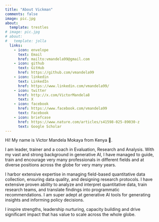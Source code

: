 ```yaml
---
title: "About Vickman"
comments: false
image: pic.jpg
about:
  template: trestles
# image: pic.jpg
# about:
#   template: jolla
  links:
    - icon: envelope
      text: Email
      href: mailto:vmandela99@gmail.com
    - icon: github
      text: GitHub
      href: https://github.com/vmandela99
    - icon: linkedin
      text: LinkedIn
      href: https://www.linkedin.com/vmandela99/
    - icon: twitter
      href: http://x.com/VictorMandela8
      text: X
    - icon: facebook
      href: https://www.facebook.com/vmandela99
      text: Facebook
    - icon: briefcase
      href: https://www.nature.com/articles/s41598-025-89030-z
      text: Google Scholar
---
```


::: {#hero-heading}
Hi! My name is Victor Mandela Mokaya from Kenya 💜.

I am leader, trainer and a coach in Evaluation, Research and Analysis. With my vast and strong background in generative AI, I have managed to guide, train and encourage very many professionals in different fields and at diverse positions across the globe for very many years.

I harbor extensive expertise in managing field-based quantitative data collection, ensuring data quality, and designing research protocols. I have extensive proven ability to analyze and interpret quantitative data, train research teams, and translate findings into programmatic recommendations. I am super adept at generative AI tools for generating insights and informing policy decisions.

I inspire strengths, leadership nurturing, capacity building and drive significant impact that has value to scale across the whole globe.
:::

<!-- Calendly badge widget begin -->

<link href="https://assets.calendly.com/assets/external/widget.css" rel="stylesheet">

```{=html}
<script src="https://assets.calendly.com/assets/external/widget.js" type="text/javascript" async></script>
```
```{=html}
<script type="text/javascript">window.onload = function() { Calendly.initBadgeWidget({ url: 'https://calendly.com/vmandela99', text: 'Schedule time with me', color: '#0069ff', textColor: '#ffffff', branding: true }); }</script>
```
<!-- Calendly badge widget end -->

<!-- Google adsense -->

```{=html}
<script async src="https://pagead2.googlesyndication.com/pagead/js/adsbygoogle.js?client=ca-pub-1108334434042917"
     crossorigin="anonymous"></script>
```
